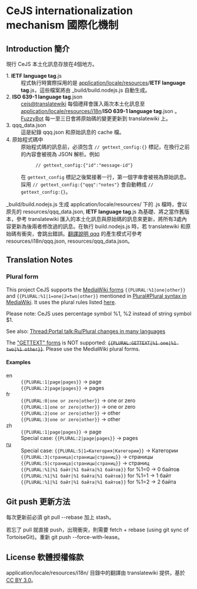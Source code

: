 ﻿<!-- The first line is blank due to BOM -->
= CeJS internationalization mechanism 國際化機制 =

== Introduction 簡介 ==
現行 CeJS 本土化訊息存放在4個地方。
; 1. <b>IETF language tag</b>.js
: 程式執行時實際採用的是 [https://github.com/kanasimi/CeJS/tree/master/application/locale/resources application/locale/resources]/<b>IETF language tag</b>.js，這些檔案將由 _build/build.nodejs.js 自動生成。
; 2. <b>ISO 639-1 language tag</b>.json
: [https://translatewiki.net/wiki/Translating:Colorless_echo_JavaScript_kit cejs@translatewiki] 每個禮拜會匯入兩次本土化訊息至 [https://github.com/kanasimi/CeJS/tree/master/application/locale/resources/i18n application/locale/resources/i18n]/<b>ISO 639-1 language tag</b>.json 。[https://translatewiki.net/wiki/Special:Contributions/FuzzyBot FuzzyBot] 每一至三日會將原始碼的變更更新到 translatewiki 上。
; 3. qqq_data.json
: 這是紀錄 qqq.json 和原始訊息的 cache 檔。
; 4. 原始程式碼中
: 原始程式碼的訊息前，必須包含 <code>// gettext_config:{}</code> 標記，在換行之前的內容會被視為 JSON 解析。例如
:: <code>// gettext_config:{"id":"message-id"}</code>
: 在 <code>gettext_config</code> 標記之後緊接著一行，第一個字串會被視為原始訊息。採用 <code>// gettext_config:{"qqq":"notes"}</code> 會自動轉成 <code>// gettext_config:{}</code>。
_build/build.nodejs.js 生成 application/locale/resources/ 下的 .js 檔時，會以原先的 resources/qqq_data.json, <b>IETF language tag</b>.js 為基礎、將之當作舊版本，參考 translatewiki 匯入的本土化訊息與原始碼的訊息來更新，將所有3處內容更新為後兩者修改過的訊息。在執行 build.nodejs.js 時，若 translatewiki 和原始碼有衝突，會跳出錯誤。[https://translatewiki.net/wiki/FAQ#Special_private_language_codes_qqq,_qqx 翻譯說明 qqq] 的產生模式可參考 resources/i18n/qqq.json, resources/qqq_data.json。


== Translation Notes ==
=== Plural form ===
This project CeJS supports the [https://www.mediawiki.org/wiki/Help:Magic_words#Localization MediaWiki forms] <code><nowiki>{{PLURAL:%1|one|other}}</nowiki></code> and <code><nowiki>{{PLURAL:%1|1=one|2=two|other}}</nowiki></code> mentioned in [[Plural#Plural syntax in MediaWiki]]. It uses the plural rules listed [https://github.com/wikimedia/mediawiki-extensions-Translate/blob/master/data/plural-gettext.txt here].

Please note: CeJS uses percentage symbol %1, %2 instead of string symbol $1.

See also: [[Thread:Portal talk:Ru/Plural changes in many languages]]

; The [[Plural#Plural in Gettext|"GETTEXT" forms]] is NOT supported: <s><code><nowiki>{{PLURAL:GETTEXT|%1 one|%1 two|%1 other}}</nowiki></code></s>. Please use the MediaWiki plural forms.

==== Examples ====
; en
: <code><nowiki>{{PLURAL:1|page|pages}}</nowiki></code> → page
: <code><nowiki>{{PLURAL:2|page|pages}}</nowiki></code> → pages
; fr
: <code><nowiki>{{PLURAL:0|one or zero|other}}</nowiki></code> → one or zero
: <code><nowiki>{{PLURAL:1|one or zero|other}}</nowiki></code> → one or zero
: <code><nowiki>{{PLURAL:2|one or zero|other}}</nowiki></code> → other
: <code><nowiki>{{PLURAL:3|one or zero|other}}</nowiki></code> → other
; zh
: <code><nowiki>{{PLURAL:1|page|pages}}</nowiki></code> → page
: Special case: <code><nowiki>{{PLURAL:2|page|pages}}</nowiki></code> → pages
; [https://www.mediawiki.org/wiki/Help:Magic_words/ru#Локализация ru]
: Special case: <code><nowiki>{{PLURAL:5|1=Категория|Категории}}</nowiki></code> → Категории
: <code><nowiki>{{PLURAL:3|страница|страницы|страниц}}</nowiki></code> → страницы
: <code><nowiki>{{PLURAL:5|страница|страницы|страниц}}</nowiki></code> → страниц
: <code><nowiki>{{PLURAL:%1|%1 байт|%1 байта|%1 байтов}}</nowiki></code> for %1=0 → 0 байтов
: <code><nowiki>{{PLURAL:%1|%1 байт|%1 байта|%1 байтов}}</nowiki></code> for %1=1 → 1 байт
: <code><nowiki>{{PLURAL:%1|%1 байт|%1 байта|%1 байтов}}</nowiki></code> for %1=2 → 2 байта


== Git push 更新方法 ==
每次更新前必須 git pull --rebase 加上 stash。

若忘了 pull 就直接 push，出現衝突，則需要 fetch + rebase (using git sync of TortoiseGit)。重新 git push --force-with-lease。


== License 軟體授權條款 ==
application/locale/resources/i18n/ 目錄中的翻譯由 translatewiki 提供，基於 [https://creativecommons.org/licenses/by/3.0/ CC BY 3.0]。
